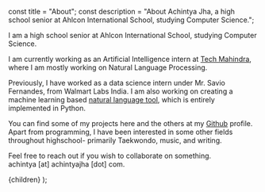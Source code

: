 <!-- Custom Frontmatter -->

const title = "About";
const description =
  "About Achintya Jha, a high school senior at Ahlcon International School, studying Computer Science.";

<!--  -->

I am a high school senior at Ahlcon International School, studying Computer Science.

I am currently working as an Artificial Intelligence intern at [Tech Mahindra](https://www.techmahindra.com/en-in/innovation/makers-lab/), where I am mostly working on Natural Language Processing.

Previously, I have worked as a data science intern under Mr. Savio Fernandes, from Walmart Labs India. I am also working on creating a machine learning based [natural language tool](https://sentimate.herokuapp.com), which is entirely implemented in Python.

You can find some of my projects <Link href="/projects">here</Link> and the others at my [Github](https://github.com/achintyajha) profile. Apart from programming, I have been interested in some other fields throughout highschool- primarily Taekwondo, music, and writing.

Feel free to reach out if you wish to collaborate on something.<br />
achintya \[at] achintyajha \[dot] com.

  <PageLayout title={title} description={description}>
    {children}
  </PageLayout>
);
